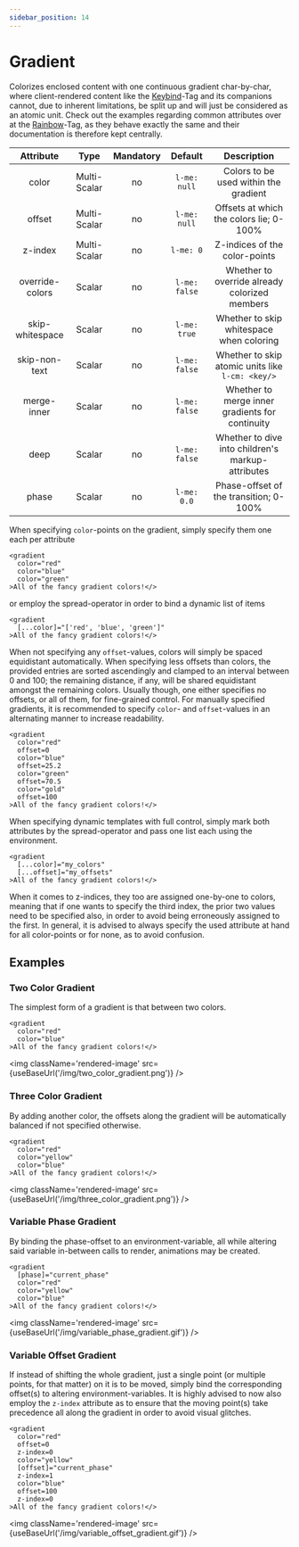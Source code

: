 ```yaml
---
sidebar_position: 14
---
```



# Gradient

Colorizes enclosed content with one continuous gradient char-by-char, where client-rendered content
like the [Keybind](./keybind.md)-Tag and its companions cannot, due to inherent limitations, be
split up and will just be considered as an atomic unit. Check out the examples regarding common attributes
over at the [Rainbow](./rainbow.mdx)-Tag, as they behave exactly the same and their documentation is
therefore kept centrally.

| Attribute           | Type         | Mandatory | Default         | Description                                       |
|:-------------------:|:------------:|:---------:|:---------------:|:-------------------------------------------------:|
| color               | Multi-Scalar | no        | `l-me: null`    | Colors to be used within the gradient             |
| offset              | Multi-Scalar | no        | `l-me: null`    | Offsets at which the colors lie; 0-100%           |
| z-index             | Multi-Scalar | no        | `l-me: 0`       | Z-indices of the color-points                     |
| override-colors     | Scalar       | no        | `l-me: false`   | Whether to override already colorized members     |
| skip-whitespace     | Scalar       | no        | `l-me: true`    | Whether to skip whitespace when coloring          |
| skip-non-text       | Scalar       | no        | `l-me: false`   | Whether to skip atomic units like `l-cm: <key/>`  |
| merge-inner         | Scalar       | no        | `l-me: false`   | Whether to merge inner gradients for continuity   |
| deep                | Scalar       | no        | `l-me: false`   | Whether to dive into children's markup-attributes |
| phase               | Scalar       | no        | `l-me: 0.0`     | Phase-offset of the transition; 0-100%            |

When specifying `color`-points on the gradient, simply specify them one each per attribute

```component-markup
<gradient
  color="red"
  color="blue"
  color="green"
>All of the fancy gradient colors!</>
```

or employ the spread-operator in order to bind a dynamic list of items

```component-markup
<gradient
  [...color]="['red', 'blue', 'green']"
>All of the fancy gradient colors!</>
```

When not specifying any `offset`-values, colors will simply be spaced equidistant automatically. When specifying
less offsets than colors, the provided entries are sorted ascendingly and clamped to an interval between 0 and 100;
the remaining distance, if any, will be shared equidistant amongst the remaining colors. Usually though, one either
specifies no offsets, or all of them, for fine-grained control. For manually specified gradients, it is recommended
to specify `color`- and `offset`-values in an alternating manner to increase readability.

```component-markup
<gradient
  color="red"
  offset=0
  color="blue"
  offset=25.2
  color="green"
  offset=70.5
  color="gold"
  offset=100
>All of the fancy gradient colors!</>
```

When specifying dynamic templates with full control, simply mark both attributes by the spread-operator and
pass one list each using the environment.

```component-markup
<gradient
  [...color]="my_colors"
  [...offset]="my_offsets"
>All of the fancy gradient colors!</>
```

When it comes to z-indices, they too are assigned one-by-one to colors, meaning that if one wants to specify
the third index, the prior two values need to be specified also, in order to avoid being erroneously assigned
to the first. In general, it is advised to always specify the used attribute at hand for all color-points or
for none, as to avoid confusion.

## Examples

### Two Color Gradient

The simplest form of a gradient is that between two colors.

```component-markup
<gradient
  color="red"
  color="blue"
>All of the fancy gradient colors!</>
```

<img className='rendered-image' src={useBaseUrl('/img/two_color_gradient.png')} />

### Three Color Gradient

By adding another color, the offsets along the gradient will be automatically balanced if not specified otherwise.

```component-markup
<gradient
  color="red"
  color="yellow"
  color="blue"
>All of the fancy gradient colors!</>
```

<img className='rendered-image' src={useBaseUrl('/img/three_color_gradient.png')} />

### Variable Phase Gradient

By binding the phase-offset to an environment-variable, all while altering said variable in-between calls to
render, animations may be created.

```component-markup
<gradient
  [phase]="current_phase"
  color="red"
  color="yellow"
  color="blue"
>All of the fancy gradient colors!</>
```

<img className='rendered-image' src={useBaseUrl('/img/variable_phase_gradient.gif')} />

### Variable Offset Gradient

If instead of shifting the whole gradient, just a single point (or multiple points, for that matter) on it is to be
moved, simply bind the corresponding offset(s) to altering environment-variables. It is highly advised to now
also employ the `z-index` attribute as to ensure that the moving point(s) take precedence all along the gradient
in order to avoid visual glitches.

```component-markup
<gradient
  color="red"
  offset=0
  z-index=0
  color="yellow"
  [offset]="current_phase"
  z-index=1
  color="blue"
  offset=100
  z-index=0
>All of the fancy gradient colors!</>
```

<img className='rendered-image' src={useBaseUrl('/img/variable_offset_gradient.gif')} />